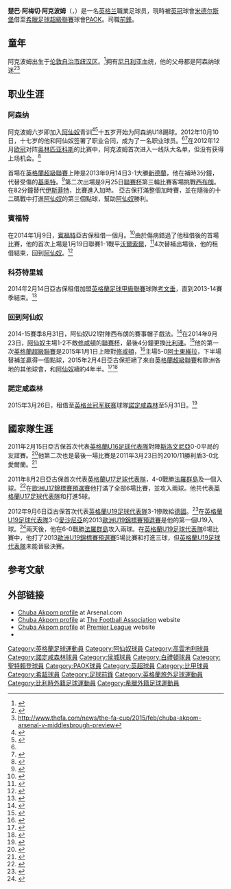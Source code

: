 {{noteTA
|G1=足球|G2=地名|G3=EPL|G4=uefa
|T=zh-hans:楚巴·阿克波姆; zh-hk:楚巴·艾卡邦; zh-hant:楚巴·阿克波姆;
|1=zh-hans:楚巴·阿梅切·阿克波姆; zh-hk:楚巴·阿梅切·艾卡邦; zh-hant:楚巴·阿梅切·阿克波姆;
|2=zh-hans:阿克波姆; zh-hk:艾卡邦; zh-hant:阿克波姆;
|3=zh-hans:楚巴·阿克波姆; zh-hk:楚巴·艾卡邦; zh-hant:楚巴·阿克波姆;
}}
{{Infobox football biography
| name                 = 楚巴·艾卡邦<br/>Chuba Akpom
| fullname             = 楚巴·阿梅切·艾卡邦<ref>{{en}}{{cite web|title= List of Players under Written Contract Registered Between 01/10/2012 and 31/10/2012|url= http://www.thefa.com/~/media/25936EA102464D8D8D35C87CCFA51E0F.ashx|publisher= The Football Association|accessdate= 2013-09-15|archive-date= 2016-02-04|archive-url= https://web.archive.org/web/20160204162459/http://www.thefa.com/~/media/25936EA102464D8D8D35C87CCFA51E0F.ashx|dead-url= no}}</ref>
| image          = Chuba Akpom.jpg
| birth_date           = {{birth date and age|1995|10|9|df=y}}<ref name=Arsenal>{{en}}{{cite web|title= Chuba Akpom|url= http://www.arsenal.com/academy/players/chuba-akpom|publisher= Arsenal F.C.|accessdate= 2013-09-14|archive-date= 2016-12-16|archive-url= https://web.archive.org/web/20161216032745/http://www.arsenal.com/academy/players/chuba-akpom|dead-url= no}}</ref> 
| birth_place          = {{ENG}}[[纽汉区|纽汉区]][[景寧鎮|景寧鎮]]<ref>{{en}}{{cite web|title= Young Guns: Chuba Akpom|url= http://www.arsenal.com/news/reserves-news/young-guns-chuba-akpom|publisher= Arsenal F.C.|accessdate= 2013-09-15|archive-date= 2016-03-05|archive-url= https://web.archive.org/web/20160305142233/http://www.arsenal.com/news/reserves-news/young-guns-chuba-akpom|dead-url= no}}</ref> 
| height               =  {{height|m=1.83}}<ref>{{en}}{{cite web|title= Chuba Akpom|url= http://espnfc.com/player/_/id/181092/chuba-akpom?cc=5739|work= ESPN FC|publisher= ESPN|accessdate= 2013-09-14|archive-date= 2013-12-31|archive-url= https://web.archive.org/web/20131231213918/http://espnfc.com/player/_/id/181092/chuba-akpom?cc=5739|dead-url= no}}</ref>
| position             = [[前锋_(足球)|前锋]]<ref name=Arsenal />
| currentclub = [[PAOK足球俱乐部|PAOK]]（[[米德尔斯堡足球俱乐部|米德尔斯堡]]外借）
| clubnumber = 47
| youthyears1          = 2002–2013
| youthclubs1          = [[阿森纳足球俱乐部|阿森纳]]<ref name=Arsenal />
| years1               = 2013–2018     | clubs1 = [[阿森纳足球俱乐部|阿森纳]]| caps1 = 4 | goals1 = 0
| years2               = 2014      | clubs2 = → [[布伦特福德足球俱乐部|布伦特福德]]（外借）|caps2 = 4 | goals2 = 0
| years3               = 2014      | clubs3 = → [[考文垂足球俱乐部|高雲地利]]（外借）|caps3 = 6 | goals3 = 0
| years4               = 2015     | clubs4 = → [[诺丁汉森林足球俱乐部|诺定咸森林]]（外借）|caps4 = 7| goals4 = 0
| years5               = 2015-2016     | clubs5 = → [[侯城足球會|侯城]]（外借）|caps5 = 36| goals5 = 3
| years6               = 2017     | clubs6 = → [[布莱顿足球俱乐部|布莱顿]]（外借）|caps6 = 10| goals6 = 0
| years7               = 2018     | clubs7 = → [[皇家聖圖爾登足球會|聖圖爾登]]（外借）|caps7 = 16| goals7 = 6
| years8 = 2018–2020
| clubs8 = [[PAOK足球俱乐部|PAOK]]
| caps8 = 54
| goals8 = 14
| years9 = 2020–
| clubs9 = [[米德尔斯堡足球俱乐部|米德尔斯堡]]
| caps9 = 39
| goals9 = 5
| years10 = 2021–
| clubs10 = → [[PAOK足球俱乐部|PAOK]]（外借）
| caps10 = 0
| goals10 = 0
| nationalyears1       = 2011
| nationalteam1        = [[英格蘭16歲以下足球代表隊|英格兰U16]]<ref name="FA">{{en}}{{cite web|title= Chuba Akpom|url= http://www.thefa.com/england/All-Teams/Players/A/Chuba-Akpom|publisher= The Football Association|accessdate= 2013-09-14|archive-date= 2013-09-12|archive-url= https://web.archive.org/web/20130912080924/http://www.thefa.com/england/All-Teams/Players/A/Chuba-Akpom|dead-url= no}}</ref>
| nationalcaps1        = 2
| nationalgoals1       = 0
| nationalyears2       = 2011–2012
| nationalteam2        = [[英格蘭17歲以下足球代表隊|英格兰U17]]<ref name="FA" />
| nationalcaps2        = 13
| nationalgoals2       = 5
| nationalyears3       = 2012–2014
| nationalteam3        = [[英格蘭19歲以下足球代表隊|英格兰U19]]<ref name="FA" />
| nationalcaps3        = 13
| nationalgoals3       = 6
| nationalyears4 = 2014–2015
| nationalteam4 = [[英格蘭20歲以下足球代表隊|英格蘭U20]]
| nationalcaps4 = 11
| nationalgoals4 = 6
| nationalyears5       = 2015–2016
| nationalteam5        = [[英格蘭21歲以下足球代表隊|英格兰U21]]<ref name="FA" />
| nationalcaps5        = 5
| nationalgoals5       = 3
| club-update          = 2018年8月3日
| nationalteam-update  = 2016年8月9日
}}
'''楚巴·阿梅切·阿克波姆'''（{{Lang-en|Chuba Amechi Akpom}}，{{bd|1995年|10月9日|||}}）是一名[[英格兰|英格兰]]職業足球员，現時被[[英格蘭足球冠軍聯賽|英冠]]球會[[米德尔斯堡足球俱乐部|米德尔斯堡]]借至[[希臘足球超級聯賽|希臘足球超級聯賽]]球會[[PAOK足球俱乐部|PAOK]]。司職[[前鋒|前鋒]]。

==童年==
阿克波姆出生于[[纽汉区|伦敦自治市纽汉区]]。<ref>{{cite news | url=http://www.newhamrecorder.co.uk/news/forest_gate_student_talks_about_being_a_gunners_player_1_3012209 | title=Forest Gate student talks about being a Gunners player | work=Newham Recorder | date=18 November 2013 | accessdate=12 April 2014 | last=Atwal | first=Kay | archive-date=2014-04-13 | archive-url=https://web.archive.org/web/20140413142716/http://www.newhamrecorder.co.uk/news/forest_gate_student_talks_about_being_a_gunners_player_1_3012209 | dead-url=no }}</ref>拥有[[尼日利亚|尼日利亚]]血统，他的父母都是阿森纳球迷<ref>{{Cite web |url=http://www.arsenal.com/news/features/ahead-of-the-curve |title=存档副本 |access-date=2015-03-13 |archive-date=2020-11-25 |archive-url=https://web.archive.org/web/20201125131945/https://www.arsenal.com/news/features/ahead-of-the-curve |dead-url=no }}</ref><ref>http://www.thefa.com/news/the-fa-cup/2015/feb/chuba-akpom-arsenal-v-middlesbrough-preview</ref>

==职业生涯==

===阿森纳===
阿克波姆六岁即加入[[阿仙奴|阿仙奴]]青训<ref>{{cite web |url=http://www.arsenal.com/news/features/ahead-of-the-curve |title=Ahead of the curve |publisher=[[Arsenal_F.C.|Arsenal F.C.]] |date=24 April 2013 |accessdate=21 September 2013 |archive-date=2020-11-25 |archive-url=https://web.archive.org/web/20201125131945/https://www.arsenal.com/news/features/ahead-of-the-curve |dead-url=no }}</ref><ref name="yg">{{cite web |url=http://www.arsenal.com/news/reserves-news/young-guns-chuba-akpom |title=Young Guns: Chuba Akpom |publisher=[[Arsenal_F.C.|Arsenal F.C.]] |date=9 May 2012 |accessdate=21 September 2013 |archive-date=2016-03-05 |archive-url=https://web.archive.org/web/20160305142233/http://www.arsenal.com/news/reserves-news/young-guns-chuba-akpom |dead-url=no }}</ref>十五岁开始为阿森纳U18踢球。2012年10月10日，十七岁的他和阿仙奴签署了职业合同，成为了一名职业球员。<ref name="yg" /><ref>{{cite web |url=http://www.arsenal.com/news/news-archive/chuba-akpom-signs-first-professional-contract |title=Chuba Akpom signs first professional contract |publisher=[[Arsenal_F.C.|Arsenal F.C.]] |date=10 October 2012 |accessdate=21 September 2013 |archive-date=2015-09-24 |archive-url=https://web.archive.org/web/20150924032927/http://www.arsenal.com/news/news-archive/chuba-akpom-signs-first-professional-contract |dead-url=no }}</ref>在2012年12月[[欧洲冠军联赛|欧冠]]对阵[[奥林匹亚科斯足球俱乐部|奥林匹亚科斯]]的比赛中，阿克波姆首次进入一线队大名单，但没有获得上场机会。<ref>{{cite web |url=http://www.arsenal.com/news/news-archive/akpom-ansah-and-monteiro-in-arsenal-squad |title=Akpom, Ansah and Monteiro in Arsenal squad |publisher=[[Arsenal_F.C.|Arsenal F.C.]] |date=3 December 2012 |accessdate=21 September 2013 |archive-date=2016-08-09 |archive-url=https://web.archive.org/web/20160809145323/http://www.arsenal.com/news/news-archive/akpom-ansah-and-monteiro-in-arsenal-squad |dead-url=no }}</ref>

首場在[[英格蘭超級聯賽|英格蘭超級聯賽]]上陣是2013年9月14日3-1大勝[[新德蘭|新德蘭]]，他在補時3分鐘，代替受傷的[[基奧特|基奧特]]。<ref>{{cite web |url=http://www.arsenal.com/match/report/1314/post/first-team/sunderland-1-3-arsenal-match-report |title=Sunderland 1 – 3 Arsenal |publisher=[[Arsenal_F.C.|Arsenal F.C.]] |date=14 September 2013 |accessdate=21 September 2013 |archive-date=2020-12-01 |archive-url=https://web.archive.org/web/20201201034901/https://www.arsenal.com/match/report/1314/post/first-team/sunderland-1-3-arsenal-match-report |dead-url=no }}</ref>第二次出場是9月25日[[聯賽杯|聯賽杯]]第三輪比賽客場挑戰[[西布朗|西布朗]]。在82分鐘替代[[伊斯菲特|伊斯菲特]]，比賽進入加時。 亞古保打滿整個加時賽，並在隨後的十二碼戰中打進[[阿仙奴|阿仙奴]]的第三個點球，幫助[[阿仙奴|阿仙奴]]勝利。

===賓福特===
在2014年1月9日，[[賓福特|賓福特]]亞古保租借一個月。<ref name=":2">{{cite news|title=Brentford confirm Akpom deal|url=http://www.getwestlondon.co.uk/sport/football/transfer-news/brentford-confirm-akpom-deal-6483836|publisher=Get West London|date=9 January 2014|accessdate=2015-03-13|archive-date=2018-06-21|archive-url=https://web.archive.org/web/20180621065909/https://www.getwestlondon.co.uk/sport/football/transfer-news/brentford-confirm-akpom-deal-6483836|dead-url=no}}</ref>由於傷病錯過了他租借後的首場比賽，他的首次上場是1月19日聯賽1-1戰平[[沃爾索爾|沃爾索爾]]，<ref>{{cite news|title=Walsall 1 – 1 Brentford|url=http://www.bbc.co.uk/sport/0/football/25692817|publisher=BBC Sport|date=19 January 2014|accessdate=2015-03-13|archive-date=2014-01-22|archive-url=https://web.archive.org/web/20140122145917/http://www.bbc.co.uk/sport/0/football/25692817|dead-url=no}}</ref>4次替補出場後，他的租借結束，回到[[阿仙奴|阿仙奴]]。<ref>{{cite web|url=http://www.brentfordfc.co.uk/news/article/akpom-arsenal-magazine-mar-2014-1397823.aspx|title=CHUBA AKPOM WRITES FOR ARSENAL MAGAZINE|publisher=Brentford F.C.|accessdate=1 September 2014|date=4 March 2014|archiveurl=https://web.archive.org/web/20140901212231/http://www.brentfordfc.co.uk/news/article/akpom-arsenal-magazine-mar-2014-1397823.aspx|archivedate=2014年9月1日|deadurl=yes}}</ref>

===科芬特里城===
2014年2月14日亞古保租借加盟[[英格蘭足球甲級聯賽|英格蘭足球甲級聯賽]]球隊[[考文垂|考文垂]]，直到2013-14賽季結束。<ref>{{Cite web |title=Coventry seal Akpom loan from Arsenal |url=http://www.ccfc.co.uk/news/article/chuba-akpom-coventry-city-arsenal-premier-league-league-one-140214-1358816.aspx |work=Coventry City FC |date=14 February 2014 |access-date=2015-03-13 |archive-date=2016-03-29 |archive-url=https://web.archive.org/web/20160329174852/http://www.ccfc.co.uk/news/article/chuba-akpom-coventry-city-arsenal-premier-league-league-one-140214-1358816.aspx |dead-url=no }}</ref>

===回到阿仙奴===
2014-15賽季8月31日，阿仙奴U21對陣西布朗的賽事帽子戲法。<ref>{{cite web|title=Barclays U21s: Akpom hat-trick keeps Arsenal flying high|url=http://www.premierleague.com/en-gb/news/news/2014-15/aug/barclays-under-21-premier-league-2014-15-review-290814.html|website={{url|premierleague.com/|publisher=The}} Premier League|accessdate=23 September 2014|archive-date=2015-07-06|archive-url=https://web.archive.org/web/20150706014112/http://www.premierleague.com/en-gb/news/news/2014-15/aug/barclays-under-21-premier-league-2014-15-review-290814.html|dead-url=no}}</ref>在2014年9月23日，[[阿仙奴|阿仙奴]]主場1-2不敵[[修咸頓|修咸頓]]的[[聯賽杯|聯賽杯]]，最後4分鐘更換[[比利連|比利連]]。<ref>{{cite web|title=Arsenal 1 – 2 Southampton|url=http://www.bbc.co.uk/sport/0/football/29216769|website={{url|bbc.co.uk/|publisher=BBC|accessdate=23}} September 2014|access-date=2015-03-13|archive-date=2016-01-21|archive-url=https://web.archive.org/web/20160121092154/http://www.bbc.co.uk/sport/0/football/29216769|dead-url=no}}</ref>他的第一次[[英格蘭超級聯賽|英格蘭超級聯賽]]是2015年1月1日上陣對[[修咸頓|修咸頓]]，<ref>{{cite web|title=Southampton 2 – 0 Arsenal|url=http://www.bbc.co.uk/sport/0/football/30600817|website=www.bbc.co.uk|publisher=BBC|accessdate=1 January 2015|archive-date=2016-01-21|archive-url=https://web.archive.org/web/20160121092154/http://www.bbc.co.uk/sport/0/football/30600817|dead-url=no}}</ref>主場5-0[[阿士東維拉|阿士東維拉]]，下半場替補並贏得一個點球，2015年2月4日亞古保拒絕了來自[[英格蘭超級聯賽|英格蘭超級聯賽]]和歐洲各地的其他球會，和[[阿仙奴|阿仙奴]]續約4年半。<ref>{{Cite web |url=http://www.bbc.co.uk/sport/0/football/31120658 |title=存档副本 |access-date=2015-03-13 |archive-date=2015-02-27 |archive-url=https://web.archive.org/web/20150227104327/http://www.bbc.co.uk/sport/0/football/31120658 |dead-url=no }}</ref><ref>{{Cite web |url=http://www.mirror.co.uk/sport/football/transfer-news/arsenal-starlet-chuba-akpom-signs-5096072 |title=存档副本 |access-date=2015-03-13 |archive-date=2020-11-08 |archive-url=https://web.archive.org/web/20201108194943/https://www.mirror.co.uk/sport/football/transfer-news/arsenal-starlet-chuba-akpom-signs-5096072 |dead-url=no }}</ref>

===諾定咸森林===
2015年3月26日，租借至[[英格兰冠军联赛|英格兰冠军联赛]]球隊[[諾定咸森林|諾定咸森林]]至5月31日。<ref>{{cite web|title=Nottingham Forest have completed the signing of Arsenal’s Chuba Akpom on loan until 31 Ma|url=http://www.nottinghamforest.co.uk/news/article/akpom-joins-on-loan-2360209.aspx|publisher=Nottingham Forest|accessdate=26 March 2015|archive-date=2016-07-04|archive-url=https://web.archive.org/web/20160704115907/http://www.nottinghamforest.co.uk//news/article/akpom-joins-on-loan-2360209.aspx|dead-url=no}}</ref>

==國家隊生涯==
2011年2月15日亞古保首次代表[[英格蘭U16足球代表隊|英格蘭U16足球代表隊]]對陣[[斯洛文尼亞|斯洛文尼亞]]0-0平局的友誼賽。<ref>{{cite web |url=http://www.thefa.com/england/mens-u16s/News/match-centre/2011/SlovEng |title=Stalemate in Slovenia |publisher=[[The_Football_Association|The Football Association]] |date=15 February 2011 |accessdate=21 September 2013 |archive-date=2013-09-21 |archive-url=https://archive.is/20130921105940/http://www.thefa.com/england/mens-u16s/News/match-centre/2011/SlovEng |dead-url=no }}</ref>他第二次也是最後一場比賽是2011年3月23日的2010/11勝利盾3-0北愛爾蘭。<ref name=":3">{{Cite web |url=http://www.thefa.com/england/all-teams/players/a/chuba-akpom |title=存档副本 |access-date=2015-03-13 |archive-date=2013-09-12 |archive-url=https://web.archive.org/web/20130912080924/http://www.thefa.com/england/All-Teams/Players/A/Chuba-Akpom |dead-url=no }}</ref>

2011年8月2日亞古保首次代表[[英格蘭U17足球代表隊|英格蘭U17足球代表隊]]，4-0戰勝[[法羅群島|法羅群島]]及一個入球。<ref>{{cite web |url=http://www.thefa.com/england/mens-u17s/News/match-centre/2011/FaroeIslandsvEngland |title=Faroes hit for four |publisher=[[The_Football_Association|The Football Association]] |date=2 August 2011 |accessdate=21 September 2013 |archive-date=2013-09-21 |archive-url=https://archive.is/20130921110020/http://www.thefa.com/england/mens-u17s/News/match-centre/2011/FaroeIslandsvEngland |dead-url=no }}</ref>在[[歐洲U17錦標賽預選賽|歐洲U17錦標賽預選賽]]他打滿了全部6場比賽，並攻入兩球。他共代表[[英格蘭U17足球代表隊|英格蘭U17足球代表隊]]和打進5球。

2012年9月6日亞古保首次代表[[英格蘭U19足球代表隊|英格蘭U19足球代表隊]]3-1慘敗給[[德國|德國]]。<ref>{{cite web |url=http://www.thefa.com/england/mens-u19s/News/Match%20Centre/2012/germanyvengland |title=Young Lions lose season opener |publisher=[[The_Football_Association|The Football Association]] |date=6 September 2012 |accessdate=21 September 2013 |archive-date=2013-09-21 |archive-url=https://archive.is/20130921110013/http://www.thefa.com/england/mens-u19s/News/Match%20Centre/2012/germanyvengland |dead-url=no }}</ref>在[[英格蘭U19足球代表隊|英格蘭U19足球代表隊]]3-0[[愛沙尼亞|愛沙尼亞]]的2013[[歐洲U19錦標賽預選賽|歐洲U19錦標賽預選賽]]是他的第一個U19入球。<ref>{{cite web |url=http://www.thefa.com/england/mens-u19s/News/Match%20Centre/2012/englandvestonia |title=Jordi gets England started |publisher=[[The_Football_Association|The Football Association]] |date=26 September 2012 |accessdate=21 September 2013 |archive-date=2013-09-21 |archive-url=https://archive.is/20130921105950/http://www.thefa.com/england/mens-u19s/News/Match%20Centre/2012/englandvestonia |dead-url=no }}</ref>兩天後，他在6-0戰勝[[法羅群島|法羅群島]]攻入兩球。在[[英格蘭U19足球代表隊|英格蘭U19足球代表隊]]6場比賽中，他打了2013[[歐洲U19錦標賽預選賽|歐洲U19錦標賽預選賽]]5場比賽和打進三球，但[[英格蘭U19足球代表隊|英格蘭U19足球代表隊]]未能晉級決賽。

==参考文献==
{{reflist|30em}}

==外部链接==
* [http://www.arsenal.com/academy/players/chuba-akpom Chuba Akpom profile] {{Wayback|url=http://www.arsenal.com/academy/players/chuba-akpom |date=20161216032745 }} at Arsenal.com
* [http://www.thefa.com/england/All-Teams/Players/A/Chuba-Akpom Chuba Akpom profile] {{Wayback|url=http://www.thefa.com/england/All-Teams/Players/A/Chuba-Akpom |date=20130912080924 }} at [[The_Football_Association|The Football Association]] website
* [http://www.premierleague.com/en-gb/players/profile.career-history.html/chuba-akpom Chuba Akpom profile] {{Wayback|url=http://www.premierleague.com/en-gb/players/profile.career-history.html/chuba-akpom |date=20150222042353 }} at [[Premier_League|Premier League]] website
* {{soccerbase|id=68532|name=楚巴·阿克波姆}}

<!--{{米杜士堡球員名單}}-->

{{DEFAULTSORT:Akpom, Chuba}}
[[Category:英格蘭足球運動員|Category:英格蘭足球運動員]]
[[Category:阿仙奴球員|Category:阿仙奴球員]]
[[Category:高雲地利球員|Category:高雲地利球員]]
[[Category:諾定咸森林球員|Category:諾定咸森林球員]]
[[Category:侯城球員|Category:侯城球員]]
[[Category:白禮頓球員|Category:白禮頓球員]]
[[Category:聖特賴登球員|Category:聖特賴登球員]]
[[Category:PAOK球員|Category:PAOK球員]]
[[Category:英超球員|Category:英超球員]]
[[Category:比甲球員|Category:比甲球員]]
[[Category:希超球員|Category:希超球員]]
[[Category:足球前鋒|Category:足球前鋒]]
[[Category:英格蘭旅外足球運動員|Category:英格蘭旅外足球運動員]]
[[Category:比利時外籍足球運動員|Category:比利時外籍足球運動員]]
[[Category:希臘外籍足球運動員|Category:希臘外籍足球運動員]]